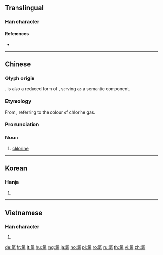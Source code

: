 {{also|㲶}}
==Translingual==

===Han character===
{{Han char|rn=84|rad=气|as=08|sn=12|four=80917|canj=ONNME,ONVNE|ids=⿹气彔,⿹气录}}

====References====
* {{Han ref|kx=0600.011|dkj=17072|hdz=32013.070|uh=6C2F|ud=27695|bh=B4E2|bd=46306}}

----

==Chinese==
{{zh-forms|alt=㲶-obsolete}}

===Glyph origin===
{{Han etym}}
{{Han compound|气|c1=s|t1=gas|彔|c2=p|ls=psc}}. {{zh-l|彔*}} is also a reduced form of {{zh-l|綠*|green}}, serving as a semantic component.

===Etymology===
From {{zh-l|綠|green}}, referring to the colour of chlorine gas.

===Pronunciation===
{{zh-pron
|m=lǜ,lù,2nb=variant
|c=luk6
|h=pfs=liu̍k
|md=lṳ̆k
|mn=le̍k
|mn-t=lêg8
|mc=
|oc=
|ma=
|cat=n
}}

===Noun===
{{zh-noun}}

# [[chlorine]]

{{zh-cat|Chemical elements}}

----

==Korean==

===Hanja===
{{ko-hanja|hangeul=록|eumhun=|rv=rok|mr=rok|y=lok}}

# {{defn|lang=ko|sort=气08}}

----

==Vietnamese==

===Han character===
{{vi-hantu|[[lục]]|rs=气08}}

# {{defn|lang=vi|sort=气08}}

[[de:氯]]
[[fr:氯]]
[[lt:氯]]
[[hu:氯]]
[[mg:氯]]
[[ja:氯]]
[[no:氯]]
[[pl:氯]]
[[ro:氯]]
[[ru:氯]]
[[th:氯]]
[[vi:氯]]
[[zh:氯]]